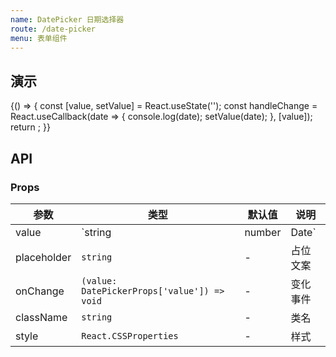 ```yaml
---
name: DatePicker 日期选择器
route: /date-picker
menu: 表单组件
---
```



## 演示

<Playground>
  {() => {
    const [value, setValue] = React.useState('');
    const handleChange = React.useCallback(date => {
      console.log(date);
      setValue(date);
    }, [value]);
    return <DatePicker value={value} onChange={handleChange} />;
  }}
</Playground>

## API

### Props

| 参数 | 类型 | 默认值 | 说明 |
|-----|------|-------|-----|
| value | `string | number | Date` | - | 值 |
| placeholder | `string` | - | 占位文案 |
| onChange | `(value: DatePickerProps['value']) => void` | - | 变化事件 |
| className | `string` | - | 类名 |
| style | `React.CSSProperties` | - | 样式 |
